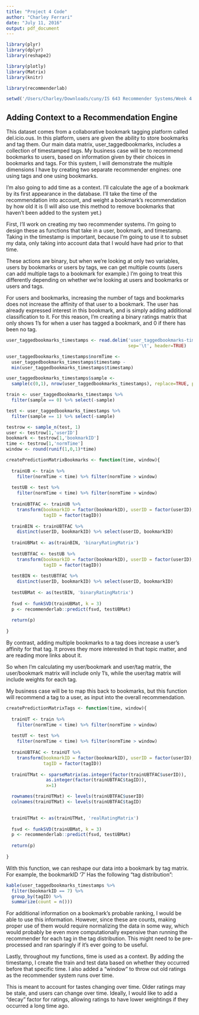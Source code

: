 ```yaml
---
title: "Project 4 Code"
author: "Charley Ferrari"
date: "July 11, 2016"
output: pdf_document
---
```


```r

library(plyr)
library(dplyr)
library(reshape2)

library(plotly)
library(Matrix)
library(knitr)

library(recommenderlab)

setwd('/Users/Charley/Downloads/cuny/IS 643 Recommender Systems/Week 4')

```

## Adding Context to a Recommendation Engine

This dataset comes from a collaborative bookmark tagging platform called del.icio.ous. In this platform, users are given the ability to store bookmarks and tag them. Our main data matrix, user_taggedbookmarks, includes a collection of timestamped tags. My business case will be to recommend bookmarks to users, based on information given by their choices in bookmarks and tags. For this system, I will demonstrate the multiple dimensions I have by creating two separate recommender engines: one using tags and one using bookmarks.

I'm also going to add time as a context. I'll calculate the age of a bookmark by its first appearance in the database. I'll take the time of the recommendation into account, and weight a bookmark's recommendation by how old it is (I will also use this method to remove bookmarks that haven't been added to the system yet.)

First, I'll work on creating my two recommender systems. I'm going to design these as functions that take in a user, bookmark, and timestamp. Taking in the timestamp is important, because I'm going to use it to subset my data, only taking into account data that I would have had prior to that time.

These actions are binary, but when we're looking at only two variables, users by bookmarks or users by tags, we can get multiple counts (users can add multiple tags to a bookmark for example.) I'm going to treat this differently depending on whether we're looking at users and bookmarks or users and tags. 

For users and bookmarks, increasing the number of tags and bookmarks does not increase the affinity of that user to a bookmark. The user has already expressed interest in this bookmark, and is simply adding additional classification to it. For this reason, I'm creating a binary ratings matrix that only shows 1's for when a user has tagged a bookmark, and 0 if there has been no tag.

```r
user_taggedbookmarks_timestamps <- read.delim('user_taggedbookmarks-timestamps.dat',
                                              sep='\t', header=TRUE)

user_taggedbookmarks_timestamps$normTime <- 
  user_taggedbookmarks_timestamps$timestamp -
  min(user_taggedbookmarks_timestamps$timestamp)

user_taggedbookmarks_timestamps$sample <- 
  sample(c(0,1), nrow(user_taggedbookmarks_timestamps), replace=TRUE, prob=c(0.8,0.2))

train <- user_taggedbookmarks_timestamps %>%
  filter(sample == 0) %>% select(-sample)

test <- user_taggedbookmarks_timestamps %>%
  filter(sample == 1) %>% select(-sample)

testrow <- sample_n(test, 1)
user <- testrow[1,'userID']
bookmark <- testrow[1,'bookmarkID']
time <- testrow[1,'normTime']
window <- round(runif(1,0,1)*time)

createPredictionMatrixBookmarks <- function(time, window){
  
  trainUB <- train %>%
    filter(normTime < time) %>% filter(normTime > window)
  
  testUB <- test %>%
    filter(normTime < time) %>% filter(normTime > window)
  
  trainUBTFAC <- trainUB %>%
    transform(bookmarkID = factor(bookmarkID), userID = factor(userID), 
              tagID = factor(tagID))
  
  trainBIN <- trainUBTFAC %>%
    distinct(userID, bookmarkID) %>% select(userID, bookmarkID)
  
  trainUBMat <- as(trainBIN, 'binaryRatingMatrix')
  
  testUBTFAC <- testUB %>%
    transform(bookmarkID = factor(bookmarkID), userID = factor(userID),
              tagID = factor(tagID))
  
  testBIN <- testUBTFAC %>%
    distinct(userID, bookmarkID) %>% select(userID, bookmarkID)
  
  testUBMat <- as(testBIN, 'binaryRatingMatrix')
  
  fsvd <- funkSVD(trainUBMat, k = 3)
  p <- recommenderlab::predict(fsvd, testUBMat)
  
  return(p)
  
}

```

By contrast, adding multiple bookmarks to a tag does increase a user's affinity for that tag. It proves they more interested in that topic matter, and are reading more links about it.

So when I'm calculating my user/bookmark and user/tag matrix, the user/bookmark matrix will include only 1's, while the user/tag matrix will include weights for each tag.

My business case will be to map this back to bookmarks, but this function will recommend a tag to a user, as input into the overall recommendation.

```r

createPredictionMatrixTags <- function(time, window){
  
  trainUT <- train %>%
    filter(normTime < time) %>% filter(normTime > window)
  
  testUT <- test %>%
    filter(normTime < time) %>% filter(normTime > window)
  
  trainUBTFAC <- trainUT %>%
    transform(bookmarkID = factor(bookmarkID), userID = factor(userID), 
              tagID = factor(tagID))
  
  trainUTMat <- sparseMatrix(as.integer(factor(trainUBTFAC$userID)),
               as.integer(factor(trainUBTFAC$tagID)),
               x=1)

  rownames(trainUTMat) <- levels(trainUBTFAC$userID)
  colnames(trainUTMat) <- levels(trainUBTFAC$tagID)

  
  trainUTMat <- as(trainUTMat, 'realRatingMatrix')
  
  fsvd <- funkSVD(trainUBMat, k = 3)
  p <- recommenderlab::predict(fsvd, testUBMat)
  
  return(p)
  
}

```

With this function, we can reshape our data into a bookmark by tag matrix. For example, the bookmarkID '7' Has the following "tag distribution": 

```r

kable(user_taggedbookmarks_timestamps %>% 
  filter(bookmarkID == 7) %>%
  group_by(tagID) %>%
  summarize(count = n()))

```

For additional information on a bookmark's probable ranking, I would be able to use this information. However, since these are counts, making proper use of them would require normalizing the data in some way, which would probably be even more computationally expensive than running the recommender for each tag in the tag distribution. This might need to be pre-processed and ran sparingly if it's ever going to be useful.

Lastly, throughout my functions, time is used as a context. By adding the timestamp, I create the train and test data based on whether they occurred before that specific time. I also added a "window" to throw out old ratings as the recommender system runs over time.

This is meant to account for tastes changing over time. Older ratings may be stale, and users can change over time. Ideally, I would like to add a "decay" factor for ratings, allowing ratings to have lower weightings if they occurred a long time ago.
